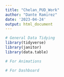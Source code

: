 ```yaml
---
title: "Chelan_PUD_Work"
author: "Dante Ramirez"
date: '2023-04-24'
output: html_document
---
```


```r

# General Data Tidying
library(tidyverse)
library(janitor)
library(data.table)

# For Animations

# For Dashboard

```

